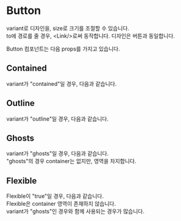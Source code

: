
<Meta of={ButtonStories} title="component/Button/Docs" />

# Button

variant로 디자인을, size로 크기를 조절할 수 있습니다. <br/>
to에 경로를 줄 경우, \<Link/\>로써 동작합니다. 디자인은 버튼과 동일합니다.

Button 컴포넌트는 다음 props를 가지고 있습니다.

<Controls />

## Contained

variant가 "contained"일 경우, 다음과 같습니다.

<Canvas of={ButtonStories.Contained} />

## Outline

variant가 "outline"일 경우, 다음과 같습니다.

<Canvas of={ButtonStories.Outline} />

## Ghosts

variant가 "ghosts"일 경우, 다음과 같습니다. <br/>
"ghosts"의 경우 container는 없지만, 영역을 차지합니다. <br/>

<Canvas of={ButtonStories.Ghosts} />

## Flexible

Flexible이 "true"일 경우, 다음과 같습니다. <br/>
Flexible은 container 영역이 존재하지 않습니다. <br/>
variant가 "ghosts"인 경우와 함께 사용되는 경우가 많습니다.

<Canvas of={ButtonStories.Flexible} />
